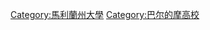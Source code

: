 {{DEFAULTSORT:Johns Hopkins University}}
{{Commonscat|Johns Hopkins University}}

[[Category:馬利蘭州大學|Category:馬利蘭州大學]]
[[Category:巴尔的摩高校|Category:巴尔的摩高校]]
